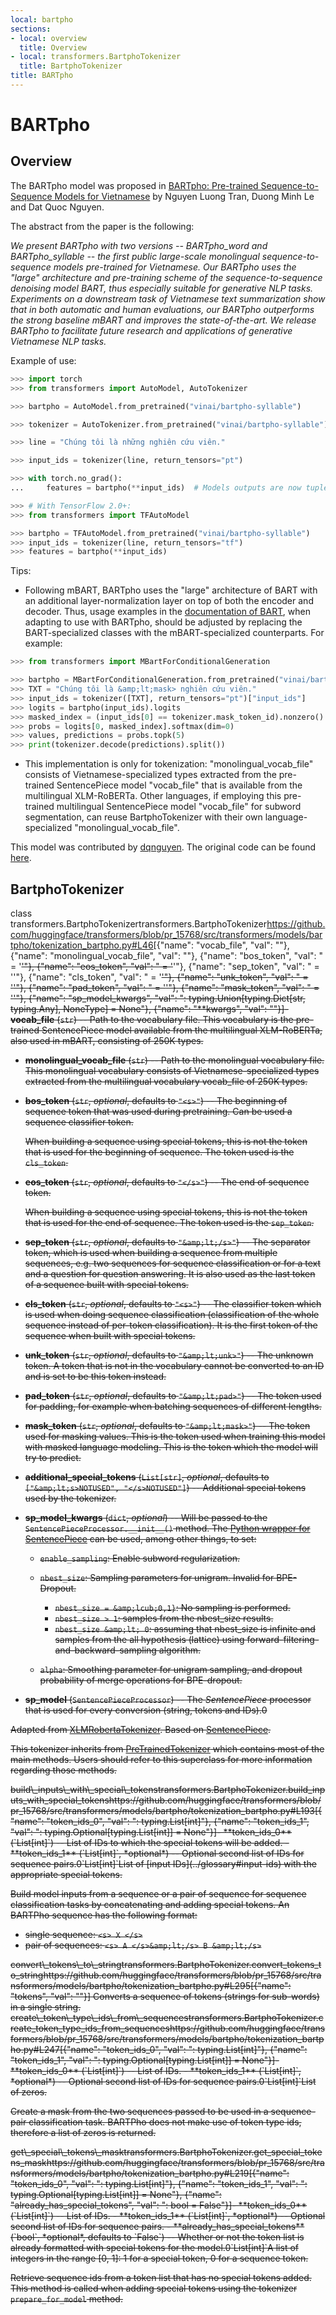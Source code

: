 ```yaml
---
local: bartpho
sections:
- local: overview
  title: Overview
- local: transformers.BartphoTokenizer
  title: BartphoTokenizer
title: BARTpho
---
```

<script>
</script>
<!--Copyright 2021 The HuggingFace Team. All rights reserved.

Licensed under the Apache License, Version 2.0 (the "License"); you may not use this file except in compliance with
the License. You may obtain a copy of the License at

http://www.apache.org/licenses/LICENSE-2.0

Unless required by applicable law or agreed to in writing, software distributed under the License is distributed on
an "AS IS" BASIS, WITHOUT WARRANTIES OR CONDITIONS OF ANY KIND, either express or implied. See the License for the
specific language governing permissions and limitations under the License.
-->

<h1 id="bartpho">BARTpho</h1>

<h2 id="overview">Overview</h2>

The BARTpho model was proposed in [BARTpho: Pre-trained Sequence-to-Sequence Models for Vietnamese](https://arxiv.org/abs/2109.09701) by Nguyen Luong Tran, Duong Minh Le and Dat Quoc Nguyen.

The abstract from the paper is the following:

*We present BARTpho with two versions -- BARTpho_word and BARTpho_syllable -- the first public large-scale monolingual
sequence-to-sequence models pre-trained for Vietnamese. Our BARTpho uses the "large" architecture and pre-training
scheme of the sequence-to-sequence denoising model BART, thus especially suitable for generative NLP tasks. Experiments
on a downstream task of Vietnamese text summarization show that in both automatic and human evaluations, our BARTpho
outperforms the strong baseline mBART and improves the state-of-the-art. We release BARTpho to facilitate future
research and applications of generative Vietnamese NLP tasks.*

Example of use:

```python
>>> import torch
>>> from transformers import AutoModel, AutoTokenizer

>>> bartpho = AutoModel.from_pretrained("vinai/bartpho-syllable")

>>> tokenizer = AutoTokenizer.from_pretrained("vinai/bartpho-syllable")

>>> line = "Chúng tôi là những nghiên cứu viên."

>>> input_ids = tokenizer(line, return_tensors="pt")

>>> with torch.no_grad():
...     features = bartpho(**input_ids)  # Models outputs are now tuples

>>> # With TensorFlow 2.0+:
>>> from transformers import TFAutoModel

>>> bartpho = TFAutoModel.from_pretrained("vinai/bartpho-syllable")
>>> input_ids = tokenizer(line, return_tensors="tf")
>>> features = bartpho(**input_ids)
```

Tips:

- Following mBART, BARTpho uses the "large" architecture of BART with an additional layer-normalization layer on top of
  both the encoder and decoder. Thus, usage examples in the [documentation of BART](bart), when adapting to use
  with BARTpho, should be adjusted by replacing the BART-specialized classes with the mBART-specialized counterparts.
  For example:

```python
>>> from transformers import MBartForConditionalGeneration

>>> bartpho = MBartForConditionalGeneration.from_pretrained("vinai/bartpho-syllable")
>>> TXT = "Chúng tôi là &amp;lt;mask> nghiên cứu viên."
>>> input_ids = tokenizer([TXT], return_tensors="pt")["input_ids"]
>>> logits = bartpho(input_ids).logits
>>> masked_index = (input_ids[0] == tokenizer.mask_token_id).nonzero().item()
>>> probs = logits[0, masked_index].softmax(dim=0)
>>> values, predictions = probs.topk(5)
>>> print(tokenizer.decode(predictions).split())
```

- This implementation is only for tokenization: "monolingual_vocab_file" consists of Vietnamese-specialized types
  extracted from the pre-trained SentencePiece model "vocab_file" that is available from the multilingual XLM-RoBERTa.
  Other languages, if employing this pre-trained multilingual SentencePiece model "vocab_file" for subword
  segmentation, can reuse BartphoTokenizer with their own language-specialized "monolingual_vocab_file".

This model was contributed by [dqnguyen](https://huggingface.co/dqnguyen). The original code can be found [here](https://github.com/VinAIResearch/BARTpho).

<h2 id="transformers.BartphoTokenizer">BartphoTokenizer</h2>

<div class="docstring">

<docstring><name>class transformers.BartphoTokenizer</name><anchor>transformers.BartphoTokenizer</anchor><source>https://github.com/huggingface/transformers/blob/pr_15768/src/transformers/models/bartpho/tokenization_bartpho.py#L46</source><parameters>[{"name": "vocab_file", "val": ""}, {"name": "monolingual_vocab_file", "val": ""}, {"name": "bos_token", "val": " = '<s>'"}, {"name": "eos_token", "val": " = '</s>'"}, {"name": "sep_token", "val": " = '</s>'"}, {"name": "cls_token", "val": " = '<s>'"}, {"name": "unk_token", "val": " = '<unk>'"}, {"name": "pad_token", "val": " = '<pad>'"}, {"name": "mask_token", "val": " = '<mask>'"}, {"name": "sp_model_kwargs", "val": ": typing.Union[typing.Dict[str, typing.Any], NoneType] = None"}, {"name": "**kwargs", "val": ""}]</parameters><paramsdesc>- **vocab_file** (`str`) --
Path to the vocabulary file. This vocabulary is the pre-trained SentencePiece model available from the
multilingual XLM-RoBERTa, also used in mBART, consisting of 250K types.
- **monolingual_vocab_file** (`str`) --
  Path to the monolingual vocabulary file. This monolingual vocabulary consists of Vietnamese-specialized
  types extracted from the multilingual vocabulary vocab_file of 250K types.
- **bos_token** (`str`, *optional*, defaults to `"<s>"`) --
  The beginning of sequence token that was used during pretraining. Can be used a sequence classifier token.

  <Tip>

  When building a sequence using special tokens, this is not the token that is used for the beginning of
  sequence. The token used is the `cls_token`.

  </Tip>

- **eos_token** (`str`, *optional*, defaults to `"</s>"`) --
  The end of sequence token.

  <Tip>

  When building a sequence using special tokens, this is not the token that is used for the end of sequence.
  The token used is the `sep_token`.

  </Tip>

- **sep_token** (`str`, *optional*, defaults to `"&amp;lt;/s>"`) --
  The separator token, which is used when building a sequence from multiple sequences, e.g. two sequences for
  sequence classification or for a text and a question for question answering. It is also used as the last
  token of a sequence built with special tokens.
- **cls_token** (`str`, *optional*, defaults to `"<s>"`) --
  The classifier token which is used when doing sequence classification (classification of the whole sequence
  instead of per-token classification). It is the first token of the sequence when built with special tokens.
- **unk_token** (`str`, *optional*, defaults to `"&amp;lt;unk>"`) --
  The unknown token. A token that is not in the vocabulary cannot be converted to an ID and is set to be this
  token instead.
- **pad_token** (`str`, *optional*, defaults to `"&amp;lt;pad>"`) --
  The token used for padding, for example when batching sequences of different lengths.
- **mask_token** (`str`, *optional*, defaults to `"&amp;lt;mask>"`) --
  The token used for masking values. This is the token used when training this model with masked language
  modeling. This is the token which the model will try to predict.
- **additional_special_tokens** (`List[str]`, *optional*, defaults to `["&amp;lt;s>NOTUSED", "</s>NOTUSED"]`) --
  Additional special tokens used by the tokenizer.
- **sp_model_kwargs** (`dict`, *optional*) --
  Will be passed to the `SentencePieceProcessor.__init__()` method. The [Python wrapper for
  SentencePiece](https://github.com/google/sentencepiece/tree/master/python) can be used, among other things,
  to set:

  - `enable_sampling`: Enable subword regularization.
  - `nbest_size`: Sampling parameters for unigram. Invalid for BPE-Dropout.

    - `nbest_size = &amp;lcub;0,1}`: No sampling is performed.
    - `nbest_size > 1`: samples from the nbest_size results.
    - `nbest_size &amp;lt; 0`: assuming that nbest_size is infinite and samples from the all hypothesis (lattice)
      using forward-filtering-and-backward-sampling algorithm.

  - `alpha`: Smoothing parameter for unigram sampling, and dropout probability of merge operations for
    BPE-dropout.
- **sp_model** (`SentencePieceProcessor`) --
  The *SentencePiece* processor that is used for every conversion (string, tokens and IDs).</paramsdesc><paramgroups>0</paramgroups></docstring>

Adapted from [XLMRobertaTokenizer](/docs/transformers/pr_15768/en/model_doc/xlm-roberta#transformers.XLMRobertaTokenizer). Based on [SentencePiece](https://github.com/google/sentencepiece).

This tokenizer inherits from [PreTrainedTokenizer](/docs/transformers/pr_15768/en/main_classes/tokenizer#transformers.PreTrainedTokenizer) which contains most of the main methods. Users should refer to
this superclass for more information regarding those methods.









<div class="docstring">
<docstring><name>build\_inputs\_with\_special\_tokens</name><anchor>transformers.BartphoTokenizer.build_inputs_with_special_tokens</anchor><source>https://github.com/huggingface/transformers/blob/pr_15768/src/transformers/models/bartpho/tokenization_bartpho.py#L193</source><parameters>[{"name": "token_ids_0", "val": ": typing.List[int]"}, {"name": "token_ids_1", "val": ": typing.Optional[typing.List[int]] = None"}]</parameters><paramsdesc>- **token_ids_0** (`List[int]`) --
  List of IDs to which the special tokens will be added.
- **token_ids_1** (`List[int]`, *optional*) --
  Optional second list of IDs for sequence pairs.</paramsdesc><paramgroups>0</paramgroups><rettype>`List[int]`</rettype><retdesc>List of [input IDs](../glossary#input-ids) with the appropriate special tokens.</retdesc></docstring>

Build model inputs from a sequence or a pair of sequence for sequence classification tasks by concatenating and
adding special tokens. An BARTPho sequence has the following format:

- single sequence: `<s> X </s>`
- pair of sequences: `<s> A </s>&amp;lt;/s> B &amp;lt;/s>`








</div>
<div class="docstring">
<docstring><name>convert\_tokens\_to\_string</name><anchor>transformers.BartphoTokenizer.convert_tokens_to_string</anchor><source>https://github.com/huggingface/transformers/blob/pr_15768/src/transformers/models/bartpho/tokenization_bartpho.py#L295</source><parameters>[{"name": "tokens", "val": ""}]</parameters></docstring>
Converts a sequence of tokens (strings for sub-words) in a single string.

</div>
<div class="docstring">
<docstring><name>create\_token\_type\_ids\_from\_sequences</name><anchor>transformers.BartphoTokenizer.create_token_type_ids_from_sequences</anchor><source>https://github.com/huggingface/transformers/blob/pr_15768/src/transformers/models/bartpho/tokenization_bartpho.py#L247</source><parameters>[{"name": "token_ids_0", "val": ": typing.List[int]"}, {"name": "token_ids_1", "val": ": typing.Optional[typing.List[int]] = None"}]</parameters><paramsdesc>- **token_ids_0** (`List[int]`) --
  List of IDs.
- **token_ids_1** (`List[int]`, *optional*) --
  Optional second list of IDs for sequence pairs.</paramsdesc><paramgroups>0</paramgroups><rettype>`List[int]`</rettype><retdesc>List of zeros.</retdesc></docstring>

Create a mask from the two sequences passed to be used in a sequence-pair classification task. BARTPho does not
make use of token type ids, therefore a list of zeros is returned.








</div>
<div class="docstring">
<docstring><name>get\_special\_tokens\_mask</name><anchor>transformers.BartphoTokenizer.get_special_tokens_mask</anchor><source>https://github.com/huggingface/transformers/blob/pr_15768/src/transformers/models/bartpho/tokenization_bartpho.py#L219</source><parameters>[{"name": "token_ids_0", "val": ": typing.List[int]"}, {"name": "token_ids_1", "val": ": typing.Optional[typing.List[int]] = None"}, {"name": "already_has_special_tokens", "val": ": bool = False"}]</parameters><paramsdesc>- **token_ids_0** (`List[int]`) --
  List of IDs.
- **token_ids_1** (`List[int]`, *optional*) --
  Optional second list of IDs for sequence pairs.
- **already_has_special_tokens** (`bool`, *optional*, defaults to `False`) --
  Whether or not the token list is already formatted with special tokens for the model.</paramsdesc><paramgroups>0</paramgroups><rettype>`List[int]`</rettype><retdesc>A list of integers in the range [0, 1]: 1 for a special token, 0 for a sequence token.</retdesc></docstring>

Retrieve sequence ids from a token list that has no special tokens added. This method is called when adding
special tokens using the tokenizer `prepare_for_model` method.








</div></div>
